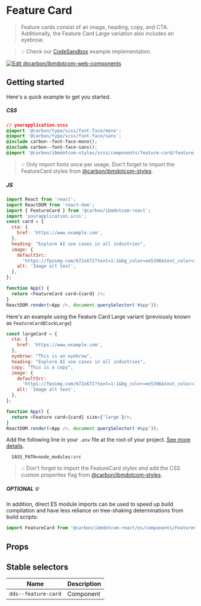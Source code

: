 
# Feature Card

> Feature cards consist of an image, heading, copy, and CTA. Additionally, the Feature Card Large variation also includes an eyebrow.

> 💡 Check our
> [CodeSandbox](https://githubbox.com/carbon-design-system/carbon-for-ibm-dotcom/tree/main/packages/react/examples/codesandbox/components/FeatureCard)
> example implementation.

[![Edit @carbon/ibmdotcom-web-components](https://codesandbox.io/static/img/play-codesandbox.svg)](https://githubbox.com/carbon-design-system/carbon-for-ibm-dotcom/tree/main/packages/react/examples/codesandbox/components/FeatureCard)

## Getting started

Here's a quick example to get you started.

##### CSS

```css
// yourapplication.scss
@import '@carbon/type/scss/font-face/mono';
@import '@carbon/type/scss/font-face/sans';
@include carbon--font-face-mono();
@include carbon--font-face-sans();
@import '@carbon/ibmdotcom-styles/scss/components/feature-card/feature-card';
```

> 💡 Only import fonts once per usage. Don't forget to import the FeatureCard
> styles from
> [@carbon/ibmdotcom-styles](https://github.com/carbon-design-system/carbon-for-ibm-dotcom/blob/main/packages/styles).

##### JS

```javascript
import React from 'react';
import ReactDOM from 'react-dom';
import { FeatureCard } from '@carbon/ibmdotcom-react';
import 'yourapplication.scss';
const card = {
  cta: {
    href: 'https://www.example.com',
  },
  heading: "Explore AI use cases in all industries",
  image: {
    defaultSrc:
      'https://fpoimg.com/672x672?text=1:1&bg_color=ee5396&text_color=161616',
    alt: 'Image alt text',
  },
};

function App() {
  return <FeatureCard card={card} />;
}
ReactDOM.render(<App />, document.querySelector('#app'));
```

Here's an example using the Feature Card Large variant (previously known as `FeatureCardBlockLarge`)

```javascript
const largeCard = {
  cta: {
    href: 'https://www.example.com',
  },
  eyebrow: "This is an eyebrow",
  heading: "Explore AI use cases in all industries",
  copy: "This is a copy",
  image: {
    defaultSrc:
      'https://fpoimg.com/672x672?text=1:1&bg_color=ee5396&text_color=161616',
    alt: 'Image alt text',
  },
};

function App() {
  return <Feature card={card} size={'large'}/>;
}
ReactDOM.render(<App />, document.querySelector('#app'));
```

Add the following line in your `.env` file at the root of your project.
[See more details](https://github.com/carbon-design-system/carbon-for-ibm-dotcom/tree/main/packages/styles#usage).

```
  SASS_PATH=node_modules:src
```

> 💡 Don't forget to import the FeatureCard styles *and* add the CSS custom properties flag from
> [@carbon/ibmdotcom-styles](https://github.com/carbon-design-system/carbon-for-ibm-dotcom/blob/main/packages/styles).

##### OPTIONAL 💡

In addition, direct ES module imports can be used to speed up build compilation
and have less reliance on tree-shaking determinations from build scripts:

```js
import FeatureCard from '@carbon/ibmdotcom-react/es/components/FeatureCard/FeatureCard';
```

## Props

<Props of={FeatureCard} />

## Stable selectors

| Name                | Description |
| ------------------- | ----------- |
| `dds--feature-card` | Component   |

<Description markdown={contributing} />
